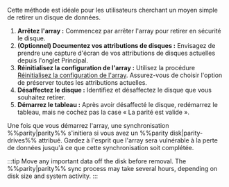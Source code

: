 Cette méthode est idéale pour les utilisateurs cherchant un moyen simple de retirer un disque de données.

1. **Arrêtez l'array :** Commencez par arrêter l'array pour retirer en sécurité le disque.
2. **(Optionnel) Documentez vos attributions de disques :** Envisagez de prendre une capture d'écran de vos attributions de disques actuelles depuis l'onglet Principal.
3. **Réinitialisez la configuration de l'array :** Utilisez la procédure [Réinitialisez la configuration de l'array](#reset-the-array-configuration). Assurez-vous de choisir l'option de préserver toutes les attributions actuelles.
4. **Désaffectez le disque :** Identifiez et désaffectez le disque que vous souhaitez retirer.
5. **Démarrez le tableau :** Après avoir désaffecté le disque, redémarrez le tableau, mais ne cochez pas la case « La parité est valide ».

Une fois que vous démarrez l'array, une synchronisation %%parity|parity%% s'initiera si vous avez un %%parity disk|parity-drives%% attribué. Gardez à l'esprit que l'array sera vulnérable à la perte de données jusqu'à ce que cette synchronisation soit complétée.

:::tip
Move any important data off the disk before removal. The %%parity|parity%% sync process may take several hours, depending on disk size and system activity.
:::
